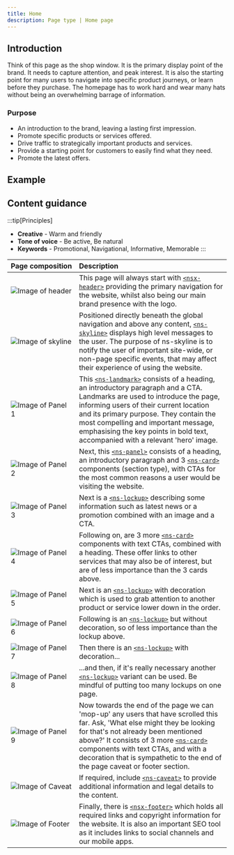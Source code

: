 ```yaml
---
title: Home
description: Page type | Home page
---
```



## Introduction

Think of this page as the shop window. It is the primary display point of the brand. It needs to capture attention, and peak interest. It is also the starting point for many users to navigate into specific product journeys, or learn before they purchase. The homepage has to work hard and wear many hats without being an overwhelming barrage of information.

### Purpose

- An introduction to the brand, leaving a lasting first impression.
- Promote specific products or services offered.
- Drive traffic to strategically important products and services.
- Provide a starting point for customers to easily find what they need.
- Promote the latest offers.

## Example

<PageViewer />

## Content guidance

:::tip[Principles]
- **Creative** - Warm and friendly
- **Tone of voice** - Be active, Be natural
- **Keywords** - Promotional, Navigational, Informative, Memorable
:::

| Page&nbsp;composition | Description |
| :--- | :--- |
| ![Image of header](../../../assets/page-types/home/header.webp) | This page will always start with [`<nsx-header>`](/components/nsx-header) providing the primary navigation for the website, whilst also being our main brand presence with the logo. |
| ![Image of skyline](../../../assets/page-types/home/skyline.webp) | Positioned directly beneath the global navigation and above any content, [`<ns-skyline>`](/components/ns-skyline) displays high level messages to the user. The purpose of ns-skyline is to notify the user of important site-wide, or non-page specific events, that may affect their experience of using the website.|
| ![Image of Panel 1](../../../assets/page-types/home/landmark.webp) | This [`<ns-landmark>`](/components/ns-landmark) consists of a heading, an introductory paragraph and a CTA. Landmarks are used to introduce the page, informing users of their current location and its primary purpose. They contain the most compelling and important message, emphasising the key points in bold text, accompanied with a relevant 'hero' image. |
| ![Image of Panel 2](../../../assets/page-types/home/panel.webp) | Next, this [`<ns-panel>`](/components/ns-panel) consists of a heading, an introductory paragraph and 3 [`<ns-card>`](/components/ns-card) components (section type), with CTAs for the most common reasons a user would be visiting the website. |
| ![Image of Panel 3](../../../assets/page-types/home/lockup-1.webp) | Next is a [`<ns-lockup>`](/components/ns-lockup) describing some information such as latest news or a promotion combined with an image and a CTA. |
| ![Image of Panel 4](../../../assets/page-types/home/cards-1.webp) | Following on, are 3 more [`<ns-card>`](/components/ns-card) components with text CTAs, combined with a heading. These offer links to other services that may also be of interest, but are of less importance than the 3 cards above. |
| ![Image of Panel 5](../../../assets/page-types/home/lockup-2.webp) | Next is an [`<ns-lockup>`](/components/ns-lockup) with decoration which is used to grab attention to another product or service lower down in the order. |
| ![Image of Panel 6](../../../assets/page-types/home/lockup-3.webp) | Following is an [`<ns-lockup>`](/components/ns-lockup) but without decoration, so of less importance than the lockup above. |
| ![Image of Panel 7](../../../assets/page-types/home/lockup-4.webp) | Then there is an [`<ns-lockup>`](/components/ns-lockup) with decoration... |
| ![Image of Panel 8](../../../assets/page-types/home/lockup-5.webp) | ...and then, if it's really necessary another [`<ns-lockup>`](/components/ns-lockup) variant can be used. Be mindful of putting too many lockups on one page. |
| ![Image of Panel 9](../../../assets/page-types/home/cards-2.webp) | Now towards the end of the page we can 'mop-up' any users that have scrolled this far. Ask, 'What else might they be looking for that's not already been mentioned above?' It consists of 3 more [`<ns-card>`](/components/ns-card) components with text CTAs, and with a decoration that is sympathetic to the end of the page caveat or footer section. |
| ![Image of Caveat](../../../assets/page-types/home/caveat.webp) | If required, include [`<ns-caveat>`](/components/ns-caveat) to provide additional information and legal details to the content. |
| ![Image of Footer](../../../assets/page-types/home/footer.webp) | Finally, there is [`<nsx-footer>`](/components/nsx-footer) which holds all required links and copyright information for the website. It is also an important SEO tool as it includes links to social channels and our mobile apps. |
